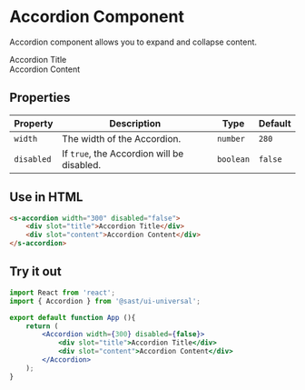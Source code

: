 

# Accordion Component

Accordion component allows you to expand and collapse content.

<Wraper>
    <Accordion width={300} disabled={false}>
        <div slot="title">Accordion Title</div>
        <div slot="content">Accordion Content</div>
    </Accordion>
</Wraper>

## Properties

| Property   | Description                                   | Type      | Default |
|------------|-----------------------------------------------|-----------|---------|
| `width`    | The width of the Accordion.                   | `number`  | `280`   |
| `disabled` | If `true`, the Accordion will be disabled.    | `boolean` | `false` |

## Use in HTML
```html
<s-accordion width="300" disabled="false">
    <div slot="title">Accordion Title</div>
    <div slot="content">Accordion Content</div>
</s-accordion>
```

## Try it out

```jsx
import React from 'react';
import { Accordion } from '@sast/ui-universal';

export default function App (){
    return (
        <Accordion width={300} disabled={false}>
            <div slot="title">Accordion Title</div>
            <div slot="content">Accordion Content</div>
        </Accordion>
    );
}
```
